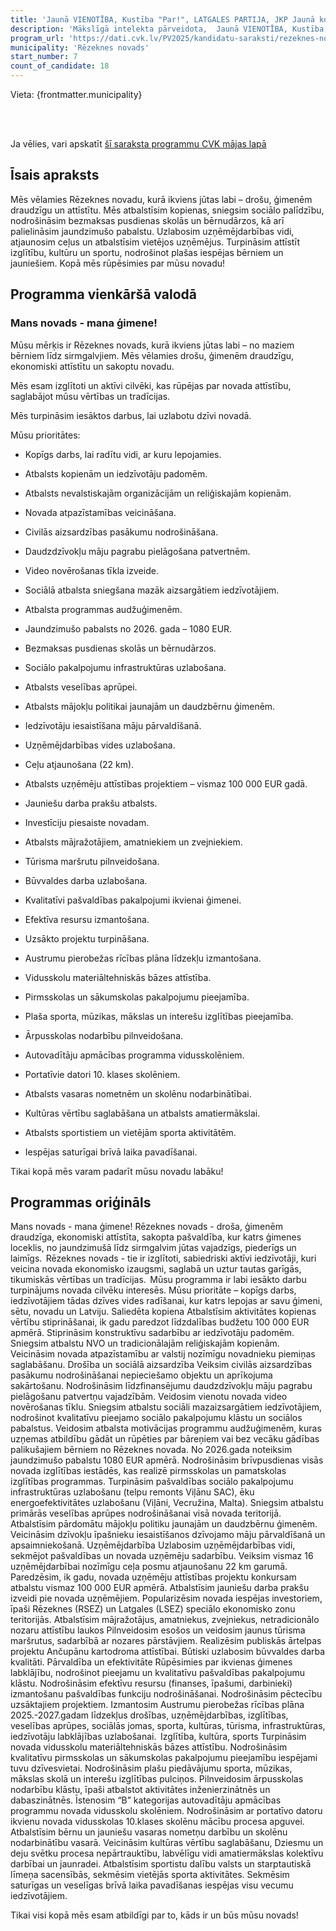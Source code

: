 ```yaml
---
title: 'Jaunā VIENOTĪBA, Kustība "Par!", LATGALES PARTIJA, JKP Jaunā konservatīvā partija'
description: 'Mākslīgā intelekta pārveidota,  Jaunā VIENOTĪBA, Kustība "Par!", LATGALES PARTIJA, JKP Jaunā konservatīvā partija - Rēzeknes novads programma vienkāršā valodā'
program_url: 'https://dati.cvk.lv/PV2025/kandidatu-saraksti/rezeknes-novads/jauna-vienotiba-kustiba-par-latgales-partija-jkp-jauna-konservativa-partija'
municipality: 'Rēzeknes novads'
start_number: 7
count_of_candidate: 18
---
```



Vieta: {frontmatter.municipality}<br/>

<Badge text="Ģimenes atbalsts" variant="note" size="small" /> <Badge text="Drošība un aizsardzība" variant="note" size="small" /> <Badge text="Uzņēmējdarbības veicināšana" variant="note" size="small" /> <Badge text="Izglītības un kultūras attīstība" variant="note" size="small" /> <Badge text="Infrastruktūras uzlabošana" variant="note" size="small" />

<br/><br/> 

<Card title='Šis ir mākslīga intelekta ģenerēts apraksts' icon='starlight'>
    Ja vēlies, vari apskatīt <a href={frontmatter.program_url} target='_blank'>šī saraksta programmu CVK mājas lapā</a>
    </Card>

## Īsais apraksts

Mēs vēlamies Rēzeknes novadu, kurā ikviens jūtas labi – drošu, ģimenēm draudzīgu un attīstītu. Mēs atbalstīsim kopienas, sniegsim sociālo palīdzību, nodrošināsim bezmaksas pusdienas skolās un bērnudārzos, kā arī palielināsim jaundzimušo pabalstu. Uzlabosim uzņēmējdarbības vidi, atjaunosim ceļus un atbalstīsim vietējos uzņēmējus. Turpināsim attīstīt izglītību, kultūru un sportu, nodrošinot plašas iespējas bērniem un jauniešiem. Kopā mēs rūpēsimies par mūsu novadu!

## Programma vienkāršā valodā

### Mans novads - mana ģimene!

Mūsu mērķis ir Rēzeknes novads, kurā ikviens jūtas labi – no maziem bērniem līdz sirmgalvjiem. Mēs vēlamies drošu, ģimenēm draudzīgu, ekonomiski attīstītu un sakoptu novadu.

Mēs esam izglītoti un aktīvi cilvēki, kas rūpējas par novada attīstību, saglabājot mūsu vērtības un tradīcijas.

Mēs turpināsim iesāktos darbus, lai uzlabotu dzīvi novadā.

Mūsu prioritātes:

*   Kopīgs darbs, lai radītu vidi, ar kuru lepojamies.

*   Atbalsts kopienām un iedzīvotāju padomēm.

*   Atbalsts nevalstiskajām organizācijām un reliģiskajām kopienām.

*   Novada atpazīstamības veicināšana.

*   Civilās aizsardzības pasākumu nodrošināšana.

*   Daudzdzīvokļu māju pagrabu pielāgošana patvertnēm.

*   Video novērošanas tīkla izveide.

*   Sociālā atbalsta sniegšana mazāk aizsargātiem iedzīvotājiem.

*   Atbalsta programmas audžuģimenēm.

*   Jaundzimušo pabalsts no 2026. gada – 1080 EUR.

*   Bezmaksas pusdienas skolās un bērnudārzos.

*   Sociālo pakalpojumu infrastruktūras uzlabošana.

*   Atbalsts veselības aprūpei.

*   Atbalsts mājokļu politikai jaunajām un daudzbērnu ģimenēm.

*   Iedzīvotāju iesaistīšana māju pārvaldīšanā.

*   Uzņēmējdarbības vides uzlabošana.

*   Ceļu atjaunošana (22 km).

*   Atbalsts uzņēmēju attīstības projektiem – vismaz 100 000 EUR gadā.

*   Jauniešu darba prakšu atbalsts.

*   Investīciju piesaiste novadam.

*   Atbalsts mājražotājiem, amatniekiem un zvejniekiem.

*   Tūrisma maršrutu pilnveidošana.

*   Būvvaldes darba uzlabošana.

*   Kvalitatīvi pašvaldības pakalpojumi ikvienai ģimenei.

*   Efektīva resursu izmantošana.

*   Uzsākto projektu turpināšana.

*   Austrumu pierobežas rīcības plāna līdzekļu izmantošana.

*   Vidusskolu materiāltehniskās bāzes attīstība.

*   Pirmsskolas un sākumskolas pakalpojumu pieejamība.

*   Plaša sporta, mūzikas, mākslas un interešu izglītības pieejamība.

*   Ārpusskolas nodarbību pilnveidošana.

*   Autovadītāju apmācības programma vidusskolēniem.

*   Portatīvie datori 10. klases skolēniem.

*   Atbalsts vasaras nometnēm un skolēnu nodarbinātībai.

*   Kultūras vērtību saglabāšana un atbalsts amatiermākslai.

*   Atbalsts sportistiem un vietējām sporta aktivitātēm.

*   Iespējas saturīgai brīvā laika pavadīšanai.

Tikai kopā mēs varam padarīt mūsu novadu labāku!

## Programmas oriģināls

Mans novads - mana ģimene!
Rēzeknes novads - droša, ģimenēm draudzīga, ekonomiski attīstīta, sakopta pašvaldība, kur katrs ģimenes loceklis, no jaundzimušā līdz sirmgalvim jūtas vajadzīgs, piederīgs un laimīgs. 
Rēzeknes novads - tie ir izglītoti, sabiedriski aktīvi iedzīvotāji, kuri veicina novada ekonomisko izaugsmi, saglabā un uztur tautas garīgās, tikumiskās vērtības un tradīcijas. 
Mūsu programma ir labi iesākto darbu turpinājums novada cilvēku interesēs.
Mūsu prioritāte – kopīgs darbs, iedzīvotājiem tādas dzīves vides radīšanai, kur katrs lepojas ar savu ģimeni, sētu, novadu un Latviju.
Saliedēta kopiena
Atbalstīsim aktivitātes kopienas vērtību stiprināšanai, ik gadu paredzot līdzdalības budžetu 100 000 EUR apmērā.
Stiprināsim konstruktīvu sadarbību ar iedzīvotāju padomēm.
Sniegsim atbalstu NVO un tradicionālajām reliģiskajām kopienām.
Veicināsim novada atpazīstamību ar valstij nozīmīgu novadnieku piemiņas saglabāšanu.
Drošība un sociālā aizsardzība
Veiksim civilās aizsardzības pasākumu nodrošināšanai nepieciešamo objektu un aprīkojuma sakārtošanu.
Nodrošināsim līdzfinansējumu daudzdzīvokļu māju pagrabu pielāgošanu patvertņu vajadzībām.
Veidosim vienotu novada video novērošanas tīklu.
Sniegsim atbalstu sociāli mazaizsargātiem iedzīvotājiem, nodrošinot kvalitatīvu pieejamo sociālo pakalpojumu klāstu un sociālos pabalstus.
Veidosim atbalsta motivācijas programmu audžuģimenēm, kuras uzņemas atbildību gādāt un rūpēties par bāreņiem vai bez vecāku gādības palikušajiem bērniem no Rēzeknes novada.
No 2026.gada noteiksim jaundzimušo pabalstu 1080 EUR apmērā.
Nodrošināsim brīvpusdienas visās novada izglītības iestādēs, kas realizē pirmsskolas un pamatskolas izglītības programmas.
Turpināsim pašvaldības sociālo pakalpojumu infrastruktūras uzlabošanu (telpu remonts Viļānu SAC), ēku energoefektivitātes uzlabošanu (Viļāni, Vecružina, Malta).
Sniegsim atbalstu primārās veselības aprūpes nodrošināšanai visā novada teritorijā.
Atbalstīsim pārdomātu mājokļu politiku jaunajām un daudzbērnu ģimenēm.
Veicināsim dzīvokļu īpašnieku iesaistīšanos dzīvojamo māju pārvaldīšanā un apsaimniekošanā.
Uzņēmējdarbība
Uzlabosim uzņēmējdarbības vidi, sekmējot pašvaldības un novada uzņēmēju sadarbību.
Veiksim vismaz 16 uzņēmējdarbībai nozīmīgu ceļa posmu atjaunošanu 22 km garumā.
Paredzēsim, ik gadu, novada uzņēmēju attīstības projektu konkursam atbalstu vismaz 100 000 EUR apmērā.
Atbalstīsim jauniešu darba prakšu izveidi pie novada uzņēmējiem.
Popularizēsim novada iespējas investoriem, īpaši Rēzeknes (RSEZ) un Latgales (LSEZ) speciālo ekonomisko zonu teritorijās.
Atbalstīsim mājražotājus, amatniekus, zvejniekus, netradicionālo nozaru attīstību laukos
Pilnveidosim esošos un veidosim jaunus tūrisma maršrutus, sadarbībā ar nozares pārstāvjiem.
Realizēsim publiskās ārtelpas projektu Ančupānu kartodroma attīstībai.
Būtiski uzlabosim būvvaldes darba kvalitāti.
Pārvaldība un efektivitāte
Rūpēsimies par ikvienas ģimenes labklājību, nodrošinot pieejamu un kvalitatīvu pašvaldības pakalpojumu klāstu.
Nodrošināsim efektīvu resursu (finanses, īpašumi, darbinieki) izmantošanu pašvaldības funkciju nodrošināšanai.
Nodrošināsim pēctecību uzsāktajiem projektiem.
Izmantosim Austrumu pierobežas rīcības plāna 2025.-2027.gadam līdzekļus drošības, uzņēmējdarbības, izglītības, veselības aprūpes, sociālās jomas, sporta, kultūras, tūrisma, infrastruktūras, iedzīvotāju labklājības uzlabošanai. 
Izglītība, kultūra, sports
Turpināsim novada vidusskolu materiāltehniskās bāzes attīstību.
Nodrošināsim kvalitatīvu pirmsskolas un sākumskolas pakalpojumu pieejamību iespējami tuvu dzīvesvietai.
Nodrošināsim plašu piedāvājumu sporta, mūzikas, mākslas skolā un interešu izglītības pulciņos.
Pilnveidosim ārpusskolas nodarbību klāstu, īpaši atbalstot aktivitātes inženierzinātnēs un dabaszinātnēs.
Īstenosim “B” kategorijas autovadītāju apmācības programmu novada vidusskolu skolēniem.
Nodrošināsim ar portatīvo datoru ikvienu novada vidusskolas 10.klases skolēnu mācību procesa apguvei.
Atbalstīsim bērnu un jauniešu vasaras nometņu darbību un skolēnu nodarbinātību vasarā. Veicināsim kultūras vērtību saglabāšanu, Dziesmu un deju svētku procesa nepārtrauktību, labvēlīgu vidi amatiermākslas kolektīvu darbībai un jaunradei.
Atbalstīsim sportistu dalību valsts un starptautiskā līmeņa sacensībās, sekmēsim vietējās sporta aktivitātes.
Sekmēsim saturīgas un veselīgas brīvā laika pavadīšanas iespējas visu vecumu iedzīvotājiem.

Tikai visi kopā mēs esam atbildīgi par to, kāds ir un būs mūsu novads!
